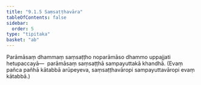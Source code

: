 ```yaml
---
title: "9.1.5 Saṃsaṭṭhavāra"
tableOfContents: false
sidebar:
  order: 5
type: "tipitaka"
basket: "ab"
---
```



<DynamicBreadcrumb />

<Paragraph number="2155">
Parāmāsaṃ dhammaṃ saṃsaṭṭho noparāmāso dhammo uppajjati hetupaccayā—  parāmāsaṃ saṃsaṭṭhā sampayuttakā khandhā. (Evaṃ pañca pañhā kātabbā arūpeyeva, saṃsaṭṭhavāropi sampayuttavāropi evaṃ kātabbā.)
</Paragraph>